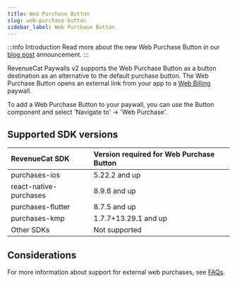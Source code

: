 ```yaml
---
title: Web Purchase Button
slug: web-purchase-button
sidebar_label: Web Purchase Button
---
```


:::info Introduction
Read more about the new Web Purchase Button in our [blog post](https://revenuecat.com/blog/growth/introducing-web-paywall-buttons) announcement.
:::

RevenueCat Paywalls v2 supports the Web Purchase Button as a button destination as an alternative to the default purchase button. The Web Purchase Button opens an external link from your app to a [Web Billing](/web/web-billing/overview) paywall.

To add a Web Purchase Button to your paywall, you can use the Button component and select 'Navigate to' -> 'Web Purchase'.

<YouTubeEmbed videoId="XF9cbvyiK48" title="Web Purchase Button" />

## Supported SDK versions

| RevenueCat SDK           | Version required for Web Purchase Button | 
| :----------------------- | :--------------------------------------------- |
| purchases-ios             | 5.22.2 and up                 |
| react-native-purchases | 8.9.6 and up                 | 
| purchases-flutter         | 8.7.5 and up                 |
| purchases-kmp             | 1.7.7+13.29.1 and up                  |
| Other SDKs         | Not supported                  |

## Considerations

For more information about support for external web purchases, see [FAQs](/web/faqs).